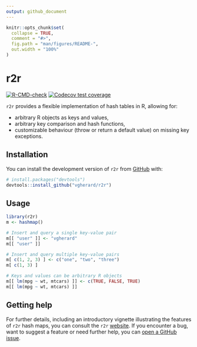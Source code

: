 ```yaml
---
output: github_document
---
```


<!-- README.md is generated from README.Rmd. Please edit that file -->

```r
knitr::opts_chunk$set(
  collapse = TRUE,
  comment = "#>",
  fig.path = "man/figures/README-",
  out.width = "100%"
)
```

# r2r

<!-- badges: start -->
[![R-CMD-check](https://github.com/vgherard/r2r/workflows/R-CMD-check/badge.svg)](https://github.com/vgherard/r2r/actions)
[![Codecov test coverage](https://codecov.io/gh/vgherard/r2r/branch/master/graph/badge.svg)](https://codecov.io/gh/vgherard/r2r?branch=master)
<!-- badges: end -->

`r2r` provides a flexible implementation of hash tables in R, allowing for:

- arbitrary R objects as keys and values,
- arbitrary key comparison and hash functions,
- customizable behaviour (throw or return a default value) on missing key exceptions.

## Installation

You can install the development version of `r2r` from [GitHub](https://github.com/vgherard/r2r) with:

``` r
# install.packages("devtools")
devtools::install_github("vgherard/r2r")
```
## Usage

```r
library(r2r)
m <- hashmap()

# Insert and query a single key-value pair
m[[ "user" ]] <- "vgherard"
m[[ "user" ]]

# Insert and query multiple key-value pairs
m[ c(1, 2, 3) ] <- c("one", "two", "three")
m[ c(1, 3) ]

# Keys and values can be arbitrary R objects
m[[ lm(mpg ~ wt, mtcars) ]] <- c(TRUE, FALSE, TRUE)
m[[ lm(mpg ~ wt, mtcars) ]]
```

## Getting help

For further details, including an introductory vignette illustrating the features of `r2r` hash maps, you can consult the `r2r` [website](https://vgherard.github.io/r2r/). If you encounter a bug, want to suggest a feature or need further help, you can [open a GitHub issue](https://github.com/vgherard/r2r/issues).
